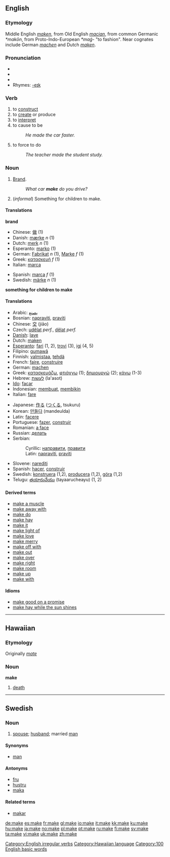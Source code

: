==English==

{{rank|men|come|without|110|make|def|might|being}}

===Etymology===
Middle English ''[[maken]]'', from Old English ''[[macian]]'', from common Germanic ''*makōn'', from Proto-Indo-European ''*maǵ-'' "to fashion".  Near cognates include German ''[[machen]]'' and Dutch ''[[maken]]''.

===Pronunciation===
*{{IPA|/ˈmeɪk/}}
*{{SAMPA|/"meIk/}}
*{{audio|en-us-make.ogg|Audio (US)}}
*Rhymes: [[Rhymes:English:-eɪk|-eɪk]]

===Verb===
[[Category:English irregular verbs]]
{{en-verb|makes|making|made}}

# to [[construct]]
# to [[create]] or produce
# to [[interpret]]
# to cause to be
#: ''He made the car faster.''
# to force to do
#: ''The teacher made the student study.''

===Noun===
{{en-noun}}

#[[brand|Brand]].
#:''What car '''make''' do you drive?''
#(''informal'') Something for children to make.

====Translations====
'''brand'''
{{top}}
*Chinese: [[做]] (1) 
*Danish: [[mærke]] ''n'' (1)
*Dutch: [[merk]] ''n'' (1)
*Esperanto: [[marko]] (1)
*German: [[Fabrikat]] ''n'' (1), [[Marke]] ''f'' (1)
*Greek: [[κατασκευή]] ''f'' (1)
*Italian: [[marca]] {{f}}
{{mid}}
*Spanish: [[marca]] ''f'' (1)
*Swedish: [[märke]] ''n'' (1)
{{bottom}}

'''something for children to make'''

====Translations====
{{rfc-trans}}
{{Top}}
*Arabic: [[يصنع]]
*Bosnian: [[napraviti]], [[praviti]]
*Chinese: [[交]] (jiāo)
*Czech: [[udělat]] ''perf.'', [[dělat]] ''perf.''
*[[w:Danish language|Danish]]: [[lave]]
*Dutch: [[maken]]
*[[Esperanto]]: [[fari]] (1, 2), [[trovi]] (3), [[igi]] (4, 5)
*Filipino: [[gumawâ]]
*Finnish: [[valmistaa]], [[tehdä]]
*French: [[faire]], [[construire]]
*German: [[machen]]
*Greek: [[:el:κατασκευάζω|κατασκευάζω]], [[:el:φτιάχνω|φτιάχνω]] (1); [[:el:δημιουργώ|δημιουργώ]] (2); [[:el:κάνω|κάνω]] (1-3)
*Hebrew: [[לעשות]] (la'asot)
*[[Ido]]: [[facar]]
*Indonesian: [[buat|membuat]], [[bikin|membikin]]
*Italian: [[fare]]
{{Mid}}
*Japanese: [[作る]] ([[つくる]], tsukuru)
*Korean: [[만들다]] (mandeulda)
*Latin: [[facere]]
*Portuguese: [[fazer]], [[construir]]
*Romanian: [[a face]]
*Russian: [[делать]]
*Serbian:
*:Cyrillic: [[направити]], [[правити]]
*:Latin: [[napraviti]], [[praviti]]
*Slovene: [[narediti]]
*Spanish: [[hacer]], [[construir]]
*Swedish: [[konstruera]] (1,2), [[producera]] (1,2), [[göra]] (1,2)
*Telugu: [[తయారుచేయు]] (tayaarucheayu) (1, 2)
{{Bottom}}

====Derived terms====
*[[make a muscle]]
*[[make away with]]
*[[make do]]
*[[make hay]]
*[[make it]]
*[[make light of]]
*[[make love]]
*[[make merry]]
*[[make off with]]
*[[make out]]
*[[make over]]
*[[make right]]
*[[make room]]
*[[make up]]
*[[make with]]

====Idioms====
*[[make good on a promise]]
*[[make hay while the sun shines]]

----

==Hawaiian==

===Etymology===
Originally ''[[mate]]''
===Noun===
'''make'''

# [[death]]

[[Category:Hawaiian language]]

----

==Swedish==

===Noun===
{{sv-noun-reg-ar|2=mak}}
# [[spouse]]; [[husband]]; married [[man]]

====Synonyms====
* [[man]]

====Antonyms====
* [[fru]]
* [[hustru]]
* [[maka]]

====Related terms====
* [[makar]]

<!-- Categories -->
[[Category:100 English basic words]]

<!-- Other Languge Links -->

[[de:make]]
[[es:make]]
[[fr:make]]
[[gl:make]]
[[io:make]]
[[it:make]]
[[kk:make]]
[[ku:make]]
[[hu:make]]
[[ja:make]]
[[no:make]]
[[pl:make]]
[[pt:make]]
[[ru:make]]
[[fi:make]]
[[sv:make]]
[[ta:make]]
[[vi:make]]
[[uk:make]]
[[zh:make]]